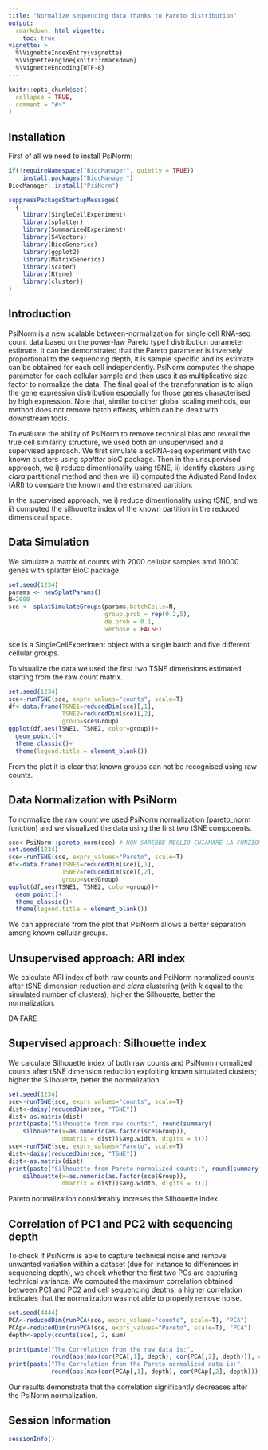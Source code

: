 ```yaml
---
title: "Normalize sequencing data thanks to Pareto distribution"
output: 
  rmarkdown::html_vignette:
    toc: true
vignette: >
  %\VignetteIndexEntry{vignette}
  %\VignetteEngine{knitr::rmarkdown}
  %\VignetteEncoding{UTF-8}
---
```


```r
knitr::opts_chunk$set(
  collapse = TRUE,
  comment = "#>"
)
```

## Installation

First of all we need to install PsiNorm:

```r
if(!requireNamespace("BiocManager", quietly = TRUE))
    install.packages("BiocManager")
BiocManager::install("PsiNorm")
```

```r
suppressPackageStartupMessages(
  {
    library(SingleCellExperiment)
    library(splatter)
    library(SummarizedExperiment)
    library(S4Vectors)
    library(BiocGenerics)
    library(ggplot2)
    library(MatrixGenerics)
    library(scater)
    library(Rtsne)
    library(cluster)}
)
```

## Introduction

PsiNorm is a new scalable between-normalization for single cell RNA-seq count data based on the power-law Pareto type I  distribution parameter estimate. It can be demonstrated that the Pareto parameter is inversely proportional to the sequencing depth, it is sample specific and its estimate can be obtained for each cell independently. PsiNorm computes the shape parameter for each cellular sample and then uses it as multiplicative size factor to normalize the data. The final goal of the transformation is to align the gene expression distribution especially for those genes characterised by high expression. Note that, similar to other global scaling methods, our method does not remove batch effects, which can be dealt with downstream tools. 

To evaluate the ability of PsiNorm to remove technical bias and  reveal the true cell similarity structure, we used both an unsupervised and a supervised approach.
We first simulate a scRNA-seq experiment with two known clusters using $spaltter$ bioC package.  Then in the unsupervised approach, we i) reduce dimentionality using tSNE, ii) identify clusters using $clara$ partitional method and then we iii)  computed the Adjusted Rand Index (ARI) to compare the known and the estimated partition.

In the supervised approach, we i) reduce dimentionality using tSNE, and we  ii)  computed the silhouette index of the  known partition in the reduced dimensional space. 

## Data Simulation

We simulate a matrix of counts with 2000 cellular samples amd 10000 genes with splatter BioC package:

```r
set.seed(1234)
params <- newSplatParams()
N=2000
sce <- splatSimulateGroups(params,batchCells=N,
                           group.prob = rep(0.2,5),
                           de.prob = 0.1,
                           verbose = FALSE) 
```

sce is a SingleCellExperiment object with a single batch and five different cellular groups.

To visualize the data we used the first two TSNE dimensions estimated starting from the raw count matrix.  
```r
set.seed(1234)
sce<-runTSNE(sce, exprs_values="counts", scale=T)
df<-data.frame(TSNE1=reducedDim(sce)[,1],
               TSNE2=reducedDim(sce)[,2],
               group=sce$Group)
ggplot(df,aes(TSNE1, TSNE2, color=group))+
  geom_point()+
  theme_classic()+
  theme(legend.title = element_blank())
```

From the plot it is clear that known groups can not be recognised using raw counts. 


## Data Normalization with PsiNorm 

To normalize the raw count we used  PsiNorm normalization (pareto_norm function) and we visualized the data using the first two tSNE components. 

```r
sce<-PsiNorm::pareto_norm(sce) # NON SAREBBE MEGLIO CHIAMARE LA FUNZIONE COME IL NOME DELLA NORMALIZZAIZONE ? PsiNorm ? 
set.seed(1234)
sce<-runTSNE(sce, exprs_values="Pareto", scale=T)
df<-data.frame(TSNE1=reducedDim(sce)[,1],
               TSNE2=reducedDim(sce)[,2],
               group=sce$Group)
ggplot(df,aes(TSNE1, TSNE2, color=group))+
  geom_point()+
  theme_classic()+
  theme(legend.title = element_blank())
```

We can appreciate from the plot that  PsiNorm allows a  better separation among known cellular groups.


## Unsupervised approach: ARI index 

We calculate ARI index of both raw counts and PsiNorm normalized counts after tSNE dimension reduction and $clara$ clustering (with $k$ equal to the simulated number of clusters); higher the Silhouette, better the normalization. 

DA FARE 


## Supervised approach: Silhouette index

We calculate Silhouette index of both raw counts and PsiNorm normalized counts after tSNE dimension reduction exploiting known simulated clusters; higher the Silhouette, better the normalization. 

```r
set.seed(1234)
sce<-runTSNE(sce, exprs_values="counts", scale=T)
dist<-daisy(reducedDim(sce, "TSNE"))
dist<-as.matrix(dist)
print(paste("Silhouette from raw counts:", round(summary(
    silhouette(x=as.numeric(as.factor(sce$Group)),
               dmatrix = dist))$avg.width, digits = 3)))
sce<-runTSNE(sce, exprs_values="Pareto", scale=T)
dist<-daisy(reducedDim(sce, "TSNE"))
dist<-as.matrix(dist)
print(paste("Silhouette from Pareto normalized counts:", round(summary(
    silhouette(x=as.numeric(as.factor(sce$Group)),
               dmatrix = dist))$avg.width, digits = 3)))
```
Pareto normalization considerably increses the Silhouette index. 


## Correlation of PC1 and PC2 with sequencing depth

To check if PsiNorm is able to capture technical noise and remove unwanted variation within a dataset (due for instance to differences in sequencing depth), we check whether the first two PCs are capturing technical variance. We computed the maximum correlation obtained between PC1 and PC2 and cell sequencing depths; a higher correlation indicates that the normalization was not able to properly remove noise.

```r
set.seed(4444)
PCA<-reducedDim(runPCA(sce, exprs_values="counts", scale=T), "PCA") 
PCAp<-reducedDim(runPCA(sce, exprs_values="Pareto", scale=T), "PCA")
depth<-apply(counts(sce), 2, sum)

print(paste("The Correlation from the raw data is:",
            round(abs(max(cor(PCA[,1], depth), cor(PCA[,2], depth))), digits=3)))
print(paste("The Correlation from the Pareto normalized data is:",
            round(abs(max(cor(PCAp[,1], depth), cor(PCAp[,2], depth))), digits = 3)))
```
Our results demonstrate that the correlation significantly decreases  after the PsiNorm normalization.

## Session Information
```r
sessionInfo()
```






